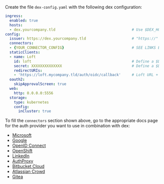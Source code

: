 Create the file `dex-config.yaml` with the following dex configuration:
```yaml {4,6,8,11-14}
ingress:
  enabled: true
  hosts:
  - dex.yourcompany.tld                                   # Use $DEX_HOSTNAME
config:
  issuer: https://dex.yourcompany.tld                     # "https://" + $DEX_HOSTNAME
  connectors:
  - {YOUR_CONNECTOR_CONFIG}                               # SEE LINKS BELOW! (do not remove the '-' and indent correctly)
  staticClients:
  - name: Loft
    id: loft                                              # Define a $DEX_CLIENT_ID
    secret: XXXXXXXXXXXXXX                                # Define a $DEX_CLIENT_SECRET (can be any secret key)
    redirectURIs:
    - 'https://loft.mycompany.tld/auth/oidc/callback'     # Loft URL + /auth/oidc/callback
  oauth2:
    skipApprovalScreen: true
  web:
    http: 0.0.0.0:5556
  storage:
    type: kubernetes
    config:
      inCluster: true
```

To fill the `connectors` section shown above, go to the appropriate docs page for the auth provider you want to use in combination with dex:
- [Microsoft](https://dexidp.io/docs/connectors/microsoft/)
- [Google](https://dexidp.io/docs/connectors/google/)
- [OpenID Connect](https://dexidp.io/docs/connectors/oidc/)
- [OpenShift](https://dexidp.io/docs/connectors/openshift/)
- [LinkedIn](https://dexidp.io/docs/connectors/linkedin/)
- [AuthProxy](https://dexidp.io/docs/connectors/authproxy/)
- [Bitbucket Cloud](https://dexidp.io/docs/connectors/bitbucketcloud/)
- [Atlassian Crowd](https://dexidp.io/docs/connectors/atlassian-crowd/)
- [Gitea](https://dexidp.io/docs/connectors/gitea/)